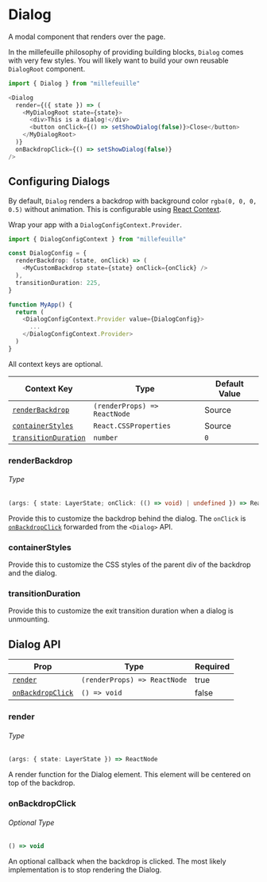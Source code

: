 
# Dialog

<p className="intro">A modal component that renders over the page.</p>
<DialogExample />

In the millefeuille philosophy of providing building blocks, `Dialog` comes with
very few styles. You will likely want to build your own reusable `DialogRoot`
component.

<!-- prettier-ignore -->
```typescript
import { Dialog } from "millefeuille"

<Dialog
  render={({ state }) => (
    <MyDialogRoot state={state}>
      <div>This is a dialog!</div>
      <button onClick={() => setShowDialog(false)}>Close</button>
    </MyDialogRoot>
  )}
  onBackdropClick={() => setShowDialog(false)}
/>
```

## Configuring Dialogs

By default, `Dialog` renders a backdrop with background color `rgba(0, 0, 0, 0.5)`
without animation. This is configurable using [React Context](https://reactjs.org/docs/context.html).

Wrap your app with a `DialogConfigContext.Provider`.

```typescript
import { DialogConfigContext } from "millefeuille"

const DialogConfig = {
  renderBackdrop: (state, onClick) => (
    <MyCustomBackdrop state={state} onClick={onClick} />
  ),
  transitionDuration: 225,
}

function MyApp() {
  return (
    <DialogConfigContext.Provider value={DialogConfig}>
      ...
    </DialogConfigContext.Provider>
  )
}
```

All context keys are optional.

| Context Key                                 | Type                         | Default Value |
| ------------------------------------------- | ---------------------------- | ------------- |
| [`renderBackdrop`](#renderbackdrop)         | `(renderProps) => ReactNode` | Source        |
| [`containerStyles`](#containerstyles)       | `React.CSSProperties`        | Source        |
| [`transitionDuration`](#transitionduration) | `number`                     | `0`           |

### renderBackdrop

###### Type

<!-- prettier-ignore -->
```typescript
(args: { state: LayerState; onClick: (() => void) | undefined }) => ReactNode
```

Provide this to customize the backdrop behind the dialog. The `onClick` is
[`onBackdropClick`](#onbackdropclick) forwarded from the `<Dialog>` API.

### containerStyles

Provide this to customize the CSS styles of the parent div of the backdrop and
the dialog.

### transitionDuration

Provide this to customize the exit transition duration when a dialog is
unmounting.

## Dialog API

| Prop                                  | Type                         | Required |
| ------------------------------------- | ---------------------------- | -------- |
| [`render`](#render)                   | `(renderProps) => ReactNode` | true     |
| [`onBackdropClick`](#onbackdropclick) | `() => void`                 | false    |

### render

###### Type

<!-- prettier-ignore -->
```typescript
(args: { state: LayerState }) => ReactNode
```

A render function for the Dialog element. This element will be centered on top
of the backdrop.

### onBackdropClick

###### Optional Type

<!-- prettier-ignore -->
```typescript
() => void
```

An optional callback when the backdrop is clicked. The most likely
implementation is to stop rendering the Dialog.
